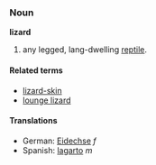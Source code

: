 ===Noun===
'''lizard'''

# any legged, lang-dwelling [[reptile]].

====Related terms====
*[[lizard-skin]]
*[[lounge lizard]]

====Translations====
*German: [[Eidechse]] ''f''
*Spanish: [[lagarto]] ''m''